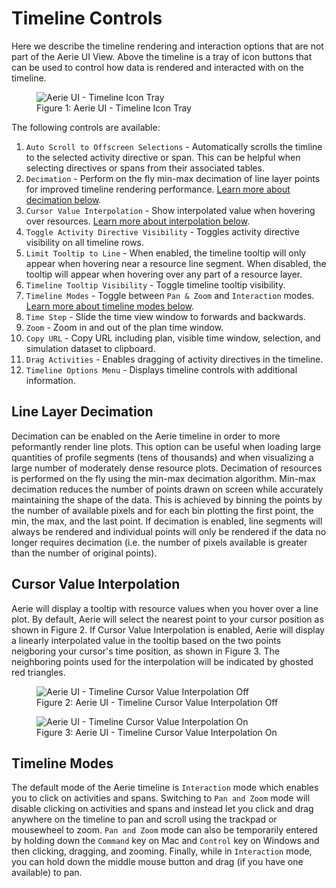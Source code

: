 
# Timeline Controls

Here we describe the timeline rendering and interaction options that are not part of the Aerie UI View. Above the timeline is a tray of icon buttons that can be used to control how data is rendered and interacted with on the timeline.

<figure>
  <img alt="Aerie UI - Timeline Icon Tray" src={timelineIconTray} />
  <figcaption>Figure 1: Aerie UI - Timeline Icon Tray</figcaption>
</figure>

The following controls are available:

1. `Auto Scroll to Offscreen Selections` - Automatically scrolls the timline to the selected activity directive or span. This can be helpful when selecting directives or spans from their associated tables.
2. `Decimation` - Perform on the fly min-max decimation of line layer points for improved timeline rendering performance. [Learn more about decimation below](#line-layer-decimation).
3. `Cursor Value Interpolation` - Show interpolated value when hovering over resources. [Learn more about interpolation below](#cursor-value-interpolation).
4. `Toggle Activity Directive Visibility` - Toggles activity directive visibility on all timeline rows.
5. `Limit Tooltip to Line` - When enabled, the timeline tooltip will only appear when hovering near a resource line segment. When disabled, the tooltip will appear when hovering over any part of a resource layer.
6. `Timeline Tooltip Visibility` - Toggle timeline tooltip visibility.
7. `Timeline Modes` - Toggle between `Pan & Zoom` and `Interaction` modes. [Learn more about timeline modes below](#timeline-modes).
8. `Time Step` - Slide the time view window to forwards and backwards.
9. `Zoom` - Zoom in and out of the plan time window.
10. `Copy URL` - Copy URL including plan, visible time window, selection, and simulation dataset to clipboard.
11. `Drag Activities` - Enables dragging of activity directives in the timeline.
12. `Timeline Options Menu` - Displays timeline controls with additional information.

## Line Layer Decimation

Decimation can be enabled on the Aerie timeline in order to more peformantly render line plots. This option can be useful when loading large quantities of profile segments (tens of thousands) and when visualizing a large number of moderately dense resource plots. Decimation of resources is performed on the fly using the min-max decimation algorithm. Min-max decimation reduces the number of points drawn on screen while accurately maintaining the shape of the data. This is achieved by binning the points by the number of available pixels and for each bin plotting the first point, the min, the max, and the last point. If decimation is enabled, line segments will always be rendered and individual points will only be rendered if the data no longer requires decimation (i.e. the number of pixels available is greater than the number of original points).

## Cursor Value Interpolation

Aerie will display a tooltip with resource values when you hover over a line plot. By default, Aerie will select the nearest point to your cursor position as shown in Figure 2. If Cursor Value Interpolation is enabled, Aerie will display a linearly interpolated value in the tooltip based on the two points neigboring your cursor's time position, as shown in Figure 3. The neighboring points used for the interpolation will be indicated by ghosted red triangles.

<figure>
  <img alt="Aerie UI - Timeline Cursor Value Interpolation Off" src={timelineInterpolationOff} />
  <figcaption>Figure 2: Aerie UI - Timeline Cursor Value Interpolation Off</figcaption>
</figure>

<figure>
  <img alt="Aerie UI - Timeline Cursor Value Interpolation On" src={timelineInterpolationOn} />
  <figcaption>Figure 3: Aerie UI - Timeline Cursor Value Interpolation On</figcaption>
</figure>

## Timeline Modes

The default mode of the Aerie timeline is `Interaction` mode which enables you to click on activities and spans. Switching to `Pan and Zoom` mode will disable clicking on activities and spans and instead let you click and drag anywhere on the timeline to pan and scroll using the trackpad or mousewheel to zoom. `Pan and Zoom` mode can also be temporarily entered by holding down the `Command` key on Mac and `Control` key on Windows and then clicking, dragging, and zooming. Finally, while in `Interaction` mode, you can hold down the middle mouse button and drag (if you have one available) to pan.
